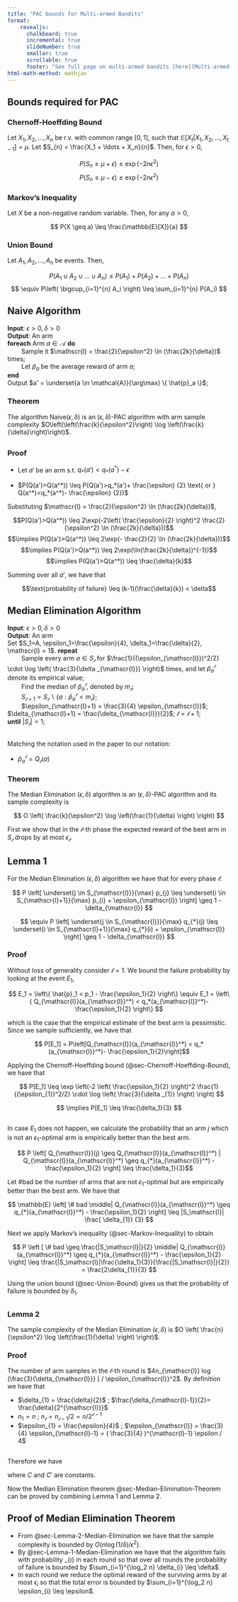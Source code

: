 ```yaml
---
title: "PAC bounds for Multi-armed Bandits"
format:
    revealjs:
      chalkboard: true
      incremental: true
      slideNumber: true
      smaller: true
      scrollable: true
      footer: "See full page on multi-armed bandits [here](Multi-armed-bandits.qmd)"
html-math-method: mathjax
---
```


## Bounds required for PAC

### Chernoff-Hoeffding Bound {#sec-Chernoff-Hoeffding-Bound}

::: {.fragment}
Let $X_1, X_2, \ldots, X_n$ be r.v. with common range $[0,1]$, such that $\mathbb{E}[X_t|X_1, X_2, \ldots, X_{t-1}] = \mu$. Let $S_{n} = \frac{X_1 + \ldots + X_n}{n}$. Then, for $\epsilon > 0$,
:::

::: {.fragment}
$$ P(S_n \geq \mu + \epsilon) \leq \exp(-2n\epsilon^2) $$
$$ P(S_n \leq \mu - \epsilon) \leq \exp(-2n\epsilon^2) $$
:::

### Markov's Inequality {#sec-Markov-Inequality}

::: {.fragment}
Let $X$ be a non-negative random variable. Then, for any $a > 0$,
:::
::: {.fragment}
$$ P(X \geq a) \leq \frac{\mathbb{E}[X]}{a} $$
:::


### Union Bound {#sec-Union-Bound}

::: {.fragment}
Let $A_1, A_2, \ldots, A_n$ be events. Then,
:::
::: {.fragment}
$$ P(A_1 \cup A_2 \cup \ldots \cup A_n) \leq P(A_1) + P(A_2) + \ldots + P(A_n) $$ $$ \equiv P\left( \bigcup_{i=1}^{n} A_i \right) \leq \sum_{i=1}^{n} P(A_i) $$
:::

## Naive Algorithm

::: {.fragment}

| **Input**: $\epsilon > 0, \delta >0$
| **Output**: An arm
| **foreach** Arm $a \in \mathcal{A}$ **do**
|         Sample it $\mathscr{l} = \frac{2}{\epsilon^2} \ln (\frac{2k}{\delta})$ times;
|         Let $\hat{p}_a$ be the average reward of arm $a$;
| **end**
| Output $a' = \underset{a \in \mathcal{A}}{\arg\max} \{ \hat{p}_a \}$;

:::

::: {.fragment}
### Theorem {#sec-Naive-Theorem}
:::

::: {.fragment}
The algorithm Naive($\epsilon, \delta$) is an ($\epsilon, \delta$)-PAC algorithm with arm sample complexity $O\left(\left(\frac{k}{\epsilon^2}\right) \log \left(\frac{k}{\delta}\right)\right)$.
:::

##
### Proof {#sec-Naive-Proof}

- Let $a'$ be an arm s.t. $q_*(a')<q_*(a^*)-\epsilon$

- $P(Q(a')>Q(a^*)) \leq P(Q(a')>q_*(a')+ \frac{\epsilon} {2} \text{ or } Q(a^*)<q_*(a^*)- \frac{\epsilon} {2})$

::: {.fragment}

```{=tex}
\begin{aligned}
P(Q(a')>Q(a^*)) &\leq P(Q(a')>q_*(a')+ \frac{\epsilon}{2} \text{ or } Q(a^*)<q_*(a^*)- \frac{\epsilon}{2}) \\
&\leq P(Q(a')>q_*(a')+ \frac{\epsilon}{2}) + P(Q(a^*)<q_*(a^*)- \frac{\epsilon}{2}) \\
&\leq 2\exp(-2\left( \frac{\epsilon}{2} \right)^2 \mathscr{l})
\end{aligned}
```
:::

::: {.fragment}
Substituting $\mathscr{l} = \frac{2}{\epsilon^2} \ln (\frac{2k}{\delta})$,
:::
::: {.fragment}
$$P(Q(a')>Q(a^*)) \leq 2\exp(-2\left( \frac{\epsilon}{2} \right)^2 \frac{2}{\epsilon^2} \ln (\frac{2k}{\delta}))$$ $$\implies P(Q(a')>Q(a^*)) \leq 2\exp(- \frac{2}{2} \ln (\frac{2k}{\delta}))$$ $$\implies P(Q(a')>Q(a^*)) \leq 2\exp(\ln(\frac{2k}{\delta})^{-1})$$ $$\implies P(Q(a')>Q(a^*)) \leq \frac{\delta}{k}$$

:::

::: {.fragment}
Summing over all $a'$, we have that
:::
::: {.fragment}
$$\text{probability of failure} \leq (k-1)(\frac{\delta}{k}) < \delta$$

:::

## Median Elimination Algorithm

::: {.fragment}
| **Input**: $\epsilon > 0, \delta >0$
| **Output**: An arm
| Set $S_1=A, \epsilon_1=\frac{\epsilon}{4}, \delta_1=\frac{\delta}{2}, \mathscr{l} = 1$. **repeat**
|         Sample every arm $a \in S_{\mathscr{l}}$ for $\frac{1}{(\epsilon_{\mathscr{l}})^2/2} \cdot \log \left( \frac{3}{\delta _{\mathscr{l}}} \right)$ times, and let $\hat{p}_a^{\mathscr{l}}$ denote its empirical value;
|         Find the median of $\hat{p}_a^{\mathscr{l}}$, denoted by $m_{\mathscr{l}}$;
|         $S_{\mathscr{l}+1} = S_{\mathscr{l}} \backslash \{ a : \hat{p}_a^{\mathscr{l}} < m_{\mathscr{l}} \}$;
|         $\epsilon_{\mathscr{l}+1} = \frac{3}{4} \epsilon_{\mathscr{l}}$; $\delta_{\mathscr{l}+1} = \frac{\delta_{\mathscr{l}}}{2}$; $\mathscr{l} = \mathscr{l} + 1$;
| **until** $\left|S_{\mathscr{l}}\right| = 1$;

:::

##
::: {.fragment}
Matching the notation used in the paper to our notation:

- $\hat{p}_a^{\mathscr{l}} = Q_{\mathscr{l}}(a)$
:::

::: {.fragment}
### Theorem {#sec-Median-Elimination-Theorem}
:::

::: {.fragment}
The Median Elimination ($\epsilon, \delta$) algorithm is an ($\epsilon, \delta$)-PAC algorithm and its sample complexity is
:::

::: {.fragment}
$$ O \left( \frac{k}{\epsilon^2} \log \left(\frac{1}{\delta} \right) \right) $$
:::

::: {.fragment}
First we show that in the $\mathscr{l}$-th phase the expected reward of the best arm in $S_{\mathscr{l}}$ drops by at most $\epsilon_{\mathscr{l}}$.
:::

## Lemma 1 {#sec-Lemma-1-Median-Elimination}

::: {.fragment}
For the Median Elimination ($\epsilon, \delta$) algorithm we have that for every phase $\mathscr{l}$:
:::

::: {.fragment}
$$ P \left[ \underset{j \in S_{\mathscr{l}}}{\max} p_{j} \leq \underset{i \in S_{\mathscr{l}+1}}{\max} p_{i} + \epsilon_{\mathscr{l}} \right] \geq 1 - \delta_{\mathscr{l}} $$

:::

::: {.fragment}
$$ \equiv P \left[ \underset{j \in S_{\mathscr{l}}}{\max} q_{*}(j) \leq \underset{i \in S_{\mathscr{l}+1}}{\max} q_{*}(i) + \epsilon_{\mathscr{l}} \right] \geq 1 - \delta_{\mathscr{l}} $$

:::

::: {.fragment}
### Proof {#sec-Lemma-1-Proof}
:::

::: {.fragment}
Without loss of generality consider $\mathscr{l}=1$. We bound the failure probability by looking at the event $E_1$,
:::

::: {.fragment}
$$ E_1 = \left\{ \hat{p}_1 < p_1 - \frac{\epsilon_1}{2} \right\} \equiv E_1 = \left\{ Q_{\mathscr{l}}(a_{\mathscr{l}}^*) < q_*(a_{\mathscr{l}}^*)- \frac{\epsilon_1}{2} \right\} $$

:::

::: {.fragment}
which is the case that the empirical estimate of the best arm is pessimistic. Since we sample sufficiently, we have that
:::
::: {.fragment}
$$ P[E_1] = P\left[Q_{\mathscr{l}}(a_{\mathscr{l}}^*) < q_*(a_{\mathscr{l}}^*)- \frac{\epsilon_1}{2}\right]$$

:::
::: {.fragment}
Applying the Chernoff-Hoeffding bound (@sec-Chernoff-Hoeffding-Bound), we have that
:::
::: {.fragment}
$$ P[E_1] \leq \exp \left(-2 \left( \frac{\epsilon_1}{2} \right)^2 \frac{1}{(\epsilon_{1})^2/2} \cdot \log \left( \frac{3}{\delta _{1}} \right) \right) $$

:::
::: {.fragment}
$$ \implies P[E_1] \leq \frac{\delta_1}{3} $$

:::

##

::: {.fragment}
In case $E_1$ does not happen, we calculate the probability that an arm $j$ which is not an $\epsilon_1$-optimal arm is empirically better than the best arm.
:::

::: {.fragment}
$$ P \left[ Q_{\mathscr{l}}(j) \geq Q_{\mathscr{l}}(a_{\mathscr{l}}^*) | Q_{\mathscr{l}}(a_{\mathscr{l}}^*) \geq q_{*}(a_{\mathscr{l}}^*) - \frac{\epsilon_1}{2} \right] \leq \frac{\delta_1}{3}$$
:::

::: {.fragment}
Let #bad be the number of arms that are not $\epsilon_1$-optimal but are empirically better than the best arm. We have that
:::

::: {.fragment}
$$ \mathbb{E} \left[ \# bad \middle| Q_{\mathscr{l}}(a_{\mathscr{l}}^*) \geq q_{*}(a_{\mathscr{l}}^*) - \frac{\epsilon_1}{2} \right] \leq |S_\mathscr{l}| \frac{ \delta_{1}} {3} $$

:::

::: {.fragment}
Next we apply Markov's inequality (@sec-Markov-Inequality) to obtain
:::

::: {.fragment}
$$ P \left [ \# bad \geq \frac{|S_\mathscr{l}|}{2} \middle| Q_{\mathscr{l}}(a_{\mathscr{l}}^*) \geq q_{*}(a_{\mathscr{l}}^*) - \frac{\epsilon_1}{2} \right] \leq \frac{|S_\mathscr{l}|\frac{\delta_1}{3}}{\frac{|S_\mathscr{l}|}{2}} = \frac{2\delta_{1}}{3} $$

:::

::: {.fragment}
Using the union bound (@sec-Union-Bound) gives us that the probability of failure is bounded by $\delta_1$.
:::

##
### Lemma 2 {#sec-Lemma-2-Median-Elimination}

::: {.fragment}
The sample complexity of the Median Elimination $(\epsilon, \delta)$ is $O \left( \frac{n}{\epsilon^2} \log \left(\frac{1}{\delta} \right) \right)$.
:::

::: {.fragment}
### Proof {#sec-Lemma-2-Proof}
:::

::: {.fragment}
The number of arm samples in the $\mathscr{l}$-th round is $4n_{\mathscr{l}} log  (\frac{3}{\delta_{\mathscr{l}}} ) / \epsilon_{\mathscr{l}}^2$. By definition we have that
:::

- $\delta_{1} = \frac{\delta}{2}$ ; $\frac{\delta_{\mathscr{l}-1}}{2}= \frac{\delta}{2^{\mathscr{l}}}$
- $n_1 = n$ ; $n_{\mathscr{l}} = n_{\mathscr{l}-1}/2 = n/2^{\mathscr{l}-1}$
- $\epsilon_{1} = \frac{\epsilon}{4}$ ; $\epsilon_{\mathscr{l}} = \frac{3}{4} \epsilon_{\mathscr{l}-1} = ( \frac{3}{4} )^{\mathscr{l}-1} \epsilon / 4$

##

::: {.fragment}
Therefore we have
:::

::: {.fragment}
```{=tex}
\begin{aligned}
\sum\limits_{\mathscr{l} =1}^{\log_2 n} \frac{n_{\mathscr{l} } \log  (3 / \delta_{\mathscr{l} } )} {(\epsilon_{\mathscr{l} }/2)^2} &= 4 \sum\limits_{\mathscr{l} =1}^{\log_2 n} \frac{n/2^{\mathscr{l} -1} \log (2^{\mathscr{l} }3/ \delta)}{((\frac{3}{4})^{\mathscr{l} -1} \epsilon /4)^2} \\
&= 64 \sum\limits_{\mathscr{l} =1}^{\log_2 n} n(\frac{8}{9})^{\mathscr{l} -1} (\frac{\log(1/\delta)}{\epsilon^2} + \frac{\log (3)}{\epsilon^2} + \frac{\mathscr{l} \log (2)}{\epsilon^2}) \\
&\leq 64 \frac{n \log(1/\delta)}{\epsilon^2} \sum\limits_{\mathscr{l} =1}^{\infty} (\frac{8}{9})^{\mathscr{l} -1} (\mathscr{l}C' + C) = O \left( \frac{n \log (1/\delta)}{\epsilon^2} \right)
\end{aligned}
```
:::
::: {.fragment}
where $C$ and $C'$ are constants.
:::

::: {.fragment}
Now the Median Elimination theorem @sec-Median-Elimination-Theorem can be proved by combining Lemma 1 and Lemma 2.
:::

## Proof of Median Elimination Theorem {#sec-Proof-Median-Elimination-Theorem}

- From @sec-Lemma-2-Median-Elimination we have that the sample complexity is bounded by $O \left( n \log (1/\delta) / \epsilon^2 \right)$.
- By @sec-Lemma-1-Median-Elimination we have that the algorithm fails with probability \delta_{i} in each round so that over all rounds the probability of failure is bounded by $\sum_{i=1}^{\log_2 n} \delta_{i} \leq \delta$.
- In each round we reduce the optimal reward of the surviving arms by at most $\epsilon_{i}$ so that the total error is bounded by $\sum_{i=1}^{\log_2 n} \epsilon_{i} \leq \epsilon$.